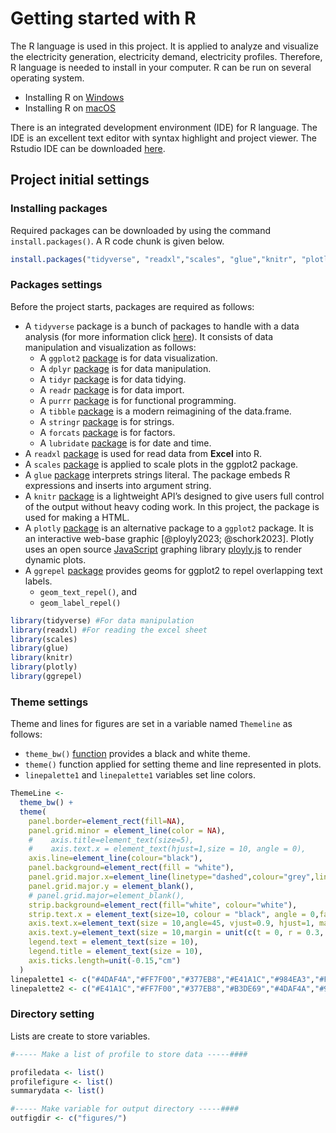 # Getting started with R

The R language is used in this project. It is applied to analyze and visualize the electricity generation, electricity demand, electricity profiles. Therefore, R language is needed to install
in your computer. R can be run on several operating system.

* Installing R on [Windows](https://cran.r-project.org/bin/windows/)
* Installing R on [macOS](https://cran.r-project.org/bin/macosx/)

There is an integrated development environment (IDE) for R language. The IDE is an excellent text editor with syntax highlight and project viewer. The Rstudio IDE can be downloaded [here](https://posit.co/downloads/).



## Project initial settings
### Installing packages

Required packages can be downloaded by using the command `install.packages()`. A R code chunk is given below.

```r
install.packages("tidyverse", "readxl","scales", "glue","knitr", "plotly", "ggrepel")
```


### Packages settings {#packset}
Before the project starts, packages are required as follows:

* A `tidyverse` package is a bunch of packages to handle with a data analysis (for more information click [here](https://www.tidyverse.org/packages/)). It consists of data manipulation and visualization as follows:
  * A `ggplot2` [package](https://ggplot2.tidyverse.org/) is for data visualization.
  * A `dplyr` [package](https://dplyr.tidyverse.org/) is for data manipulation.
  * A `tidyr` [package](https://tidyr.tidyverse.org/) is for data tidying.
  * A `readr` [package](https://readr.tidyverse.org/) is for data import.
  * A `purrr` [package](https://purrr.tidyverse.org/) is for functional programming.
  * A `tibble` [package](https://tibble.tidyverse.org/) is a modern reimagining of the data.frame.
  * A `stringr` [package](https://github.com/tidyverse/stringr) is for strings.
  * A `forcats` [package](https://github.com/tidyverse/forcats) is for factors.
  * A `lubridate` [package](https://github.com/tidyverse/lubridate) is for date and time.
* A `readxl` [package](https://readxl.tidyverse.org/) is used for read data from **Excel** into R.
* A `scales` [package](https://scales.r-lib.org/) is applied to scale plots in the ggplot2 package.
* A `glue` [package](https://glue.tidyverse.org/) interprets strings literal. The package embeds R expressions and inserts into argument string.
* A `knitr` [package](https://github.com/yihui/knitr) is a lightweight API's designed to give users full control of the output without heavy coding work. In this project, the package is used for making a HTML.
* A `plotly` [package](https://plotly.com/r/getting-started/) is an alternative package to a `ggplot2` package. It is an interactive web-base graphic [@ployly2023; @schork2023]. Plotly uses an open source [JavaScript](https://developer.mozilla.org/en-US/docs/Web/JavaScript) graphing library [ployly.js](https://github.com/plotly/plotly.js) to render dynamic plots.
* A `ggrepel` [package](https://github.com/slowkow/ggrepel) provides geoms for ggplot2 to repel overlapping text labels.
  * `geom_text_repel()`, and
  * `geom_label_repel()`


```r
library(tidyverse) #For data manipulation
library(readxl) #For reading the excel sheet
library(scales)
library(glue)
library(knitr)
library(plotly)
library(ggrepel)
```

### Theme settings
Theme and lines for figures are set in a variable named `Themeline` as follows:

* `theme_bw()` [function](https://ggplot2.tidyverse.org/reference/ggtheme.html) provides a black and white theme.
* `theme()` function applied for setting theme and line represented in plots.
* `linepalette1` and `linepalette1` variables set line colors.

```r
ThemeLine <- 
  theme_bw() +
  theme(
    panel.border=element_rect(fill=NA),
    panel.grid.minor = element_line(color = NA), 
    #    axis.title=element_text(size=5),
    #    axis.text.x = element_text(hjust=1,size = 10, angle = 0),
    axis.line=element_line(colour="black"),
    panel.background=element_rect(fill = "white"),
    panel.grid.major.x=element_line(linetype="dashed",colour="grey",linewidth = 0.5),
    panel.grid.major.y = element_blank(),
    # panel.grid.major=element_blank(),
    strip.background=element_rect(fill="white", colour="white"),
    strip.text.x = element_text(size=10, colour = "black", angle = 0,face="bold"),
    axis.text.x=element_text(size = 10,angle=45, vjust=0.9, hjust=1, margin = unit(c(t = 0.3, r = 0, b = 0, l = 0), "cm")),
    axis.text.y=element_text(size = 10,margin = unit(c(t = 0, r = 0.3, b = 0, l = 0), "cm")),
    legend.text = element_text(size = 10),
    legend.title = element_text(size = 10),
    axis.ticks.length=unit(-0.15,"cm")
  )
linepalette1 <- c("#4DAF4A","#FF7F00","#377EB8","#E41A1C","#984EA3","#F781BF","#8DD3C7","#FB8072","#80B1D3","#FDB462","#B3DE69","#FCCDE5","#D9D9D9","#BC80BD","#CCEBC5","#FFED6F","#7f878f","#A65628","#FFFF33")
linepalette2 <- c("#E41A1C","#FF7F00","#377EB8","#B3DE69","#4DAF4A","#984EA3","#F781BF","#8DD3C7","#FB8072","#80B1D3","#FDB462","#FCCDE5","#D9D9D9","#BC80BD","#CCEBC5","#FFED6F","#7f878f","#A65628","#FFFF33")

```
### Directory setting
Lists are create to store variables.

```r
#----- Make a list of profile to store data -----####

profiledata <- list()
profilefigure <- list()
summarydata <- list()
```

```r
#----- Make variable for output directory -----####
outfigdir <- c("figures/")
```